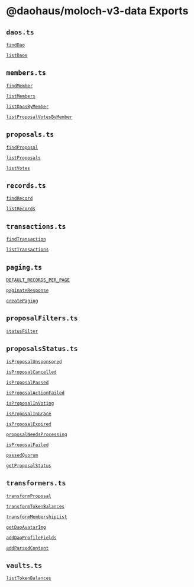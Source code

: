 # @daohaus/moloch-v3-data Exports

## `daos.ts`

[`findDao`](https://github.com/HausDAO/monorepo/blob/develop/libs/moloch-v3-data/src/daos.ts#L35)

[`listDaos`](https://github.com/HausDAO/monorepo/blob/develop/libs/moloch-v3-data/src/daos.ts#L131)

## `members.ts`

[`findMember`](https://github.com/HausDAO/monorepo/blob/develop/libs/moloch-v3-data/src/members.ts#L38)

[`listMembers`](https://github.com/HausDAO/monorepo/blob/develop/libs/moloch-v3-data/src/members.ts#L72)

[`listDaosByMember`](https://github.com/HausDAO/monorepo/blob/develop/libs/moloch-v3-data/src/members.ts#L116)

[`listProposalVotesByMember`](https://github.com/HausDAO/monorepo/blob/develop/libs/moloch-v3-data/src/members.ts#L161)

## `proposals.ts`

[`findProposal`](https://github.com/HausDAO/monorepo/blob/develop/libs/moloch-v3-data/src/proposals.ts#L35)

[`listProposals`](https://github.com/HausDAO/monorepo/blob/develop/libs/moloch-v3-data/src/proposals.ts#L79)

[`listVotes`](https://github.com/HausDAO/monorepo/blob/develop/libs/moloch-v3-data/src/proposals.ts#L126)

## `records.ts`

[`findRecord`](https://github.com/HausDAO/monorepo/blob/develop/libs/moloch-v3-data/src/records.ts#L30)

[`listRecords`](https://github.com/HausDAO/monorepo/blob/develop/libs/moloch-v3-data/src/records.ts#L64)

## `transactions.ts`

[`findTransaction`](https://github.com/HausDAO/monorepo/blob/develop/libs/moloch-v3-data/src/transactions.ts#L22)

[`listTransactions`](https://github.com/HausDAO/monorepo/blob/develop/libs/moloch-v3-data/src/transactions.ts#L54)

## `paging.ts`

[`DEFAULT_RECORDS_PER_PAGE`](https://github.com/HausDAO/monorepo/blob/develop/libs/moloch-v3-data/src/utils/paging.ts#L3)

[`paginateResponse`](https://github.com/HausDAO/monorepo/blob/develop/libs/moloch-v3-data/src/utils/paging.ts#L9)

[`createPaging`](https://github.com/HausDAO/monorepo/blob/develop/libs/moloch-v3-data/src/utils/paging.ts#L14)

## `proposalFilters.ts`

[`statusFilter`](https://github.com/HausDAO/monorepo/blob/develop/libs/moloch-v3-data/src/utils/proposalFilters.ts#L4)

## `proposalsStatus.ts`

[`isProposalUnsponsored`](https://github.com/HausDAO/monorepo/blob/develop/libs/moloch-v3-data/src/utils/proposalsStatus.ts#L9)

[`isProposalCancelled`](https://github.com/HausDAO/monorepo/blob/develop/libs/moloch-v3-data/src/utils/proposalsStatus.ts#L15)

[`isProposalPassed`](https://github.com/HausDAO/monorepo/blob/develop/libs/moloch-v3-data/src/utils/proposalsStatus.ts#L18)

[`isProposalActionFailed`](https://github.com/HausDAO/monorepo/blob/develop/libs/moloch-v3-data/src/utils/proposalsStatus.ts#L21)

[`isProposalInVoting`](https://github.com/HausDAO/monorepo/blob/develop/libs/moloch-v3-data/src/utils/proposalsStatus.ts#L24)

[`isProposalInGrace`](https://github.com/HausDAO/monorepo/blob/develop/libs/moloch-v3-data/src/utils/proposalsStatus.ts#L31)

[`isProposalExpired`](https://github.com/HausDAO/monorepo/blob/develop/libs/moloch-v3-data/src/utils/proposalsStatus.ts#L36)

[`proposalNeedsProcessing`](https://github.com/HausDAO/monorepo/blob/develop/libs/moloch-v3-data/src/utils/proposalsStatus.ts#L44)

[`isProposalFailed`](https://github.com/HausDAO/monorepo/blob/develop/libs/moloch-v3-data/src/utils/proposalsStatus.ts#L51)

[`passedQuorum`](https://github.com/HausDAO/monorepo/blob/develop/libs/moloch-v3-data/src/utils/proposalsStatus.ts#L86)

[`getProposalStatus`](https://github.com/HausDAO/monorepo/blob/develop/libs/moloch-v3-data/src/utils/proposalsStatus.ts#L94)

## `transformers.ts`

[`transformProposal`](https://github.com/HausDAO/monorepo/blob/develop/libs/moloch-v3-data/src/utils/transformers.ts#L19)

[`transformTokenBalances`](https://github.com/HausDAO/monorepo/blob/develop/libs/moloch-v3-data/src/utils/transformers.ts#L28)

[`transformMembershipList`](https://github.com/HausDAO/monorepo/blob/develop/libs/moloch-v3-data/src/utils/transformers.ts#L43)

[`getDaoAvatarImg`](https://github.com/HausDAO/monorepo/blob/develop/libs/moloch-v3-data/src/utils/transformers.ts#L80)

[`addDaoProfileFields`](https://github.com/HausDAO/monorepo/blob/develop/libs/moloch-v3-data/src/utils/transformers.ts#L97)

[`addParsedContent`](https://github.com/HausDAO/monorepo/blob/develop/libs/moloch-v3-data/src/utils/transformers.ts#L125)

## `vaults.ts`

[`listTokenBalances`](https://github.com/HausDAO/monorepo/blob/develop/libs/moloch-v3-data/src/vaults.ts#L11)
